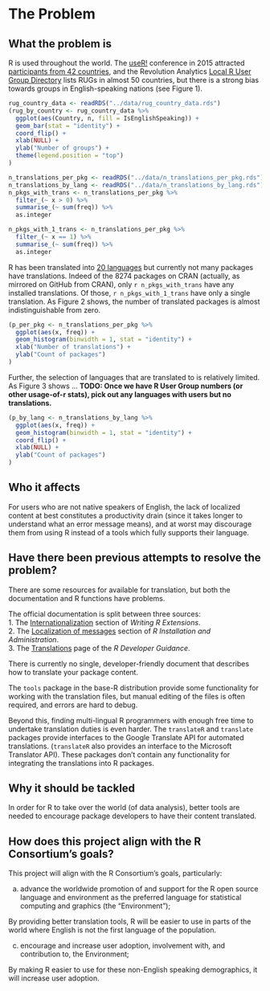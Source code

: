 # The Problem
<!-- 
Outlining the issue / weak point / problem to be solved by this proposal. This should be a compelling section that sets the reader up for the next section - the proposed solution!

It is important to cover:

 - [ ] What the problem is
 - [ ] Who it affects
 - [ ] Have there been previous attempts to resolve the problem
 - [ ] Why it should be tackled
-->

## What the problem is

R is used throughout the world.  The [useR!](http://user2015.math.aau.dk/) conference in 2015 attracted [participants from 42 countries](http://blog.revolutionanalytics.com/2015/07/planning-of-and-some-stats-from-user-2015-aalborg.html), and the Revolution Analytics [Local R User Group Directory](http://blog.revolutionanalytics.com/local-r-groups.html) lists RUGs in almost 50 countries, but there is a strong bias towards groups in English-speaking nations (see Figure 1).

```r
rug_country_data <- readRDS("../data/rug_country_data.rds")
(rug_by_country <- rug_country_data %>%
  ggplot(aes(Country, n, fill = IsEnglishSpeaking)) +
  geom_bar(stat = "identity") +
  coord_flip() +
  xlab(NULL) +
  ylab("Number of groups") +
  theme(legend.position = "top")
)
```

```r
n_translations_per_pkg <- readRDS("../data/n_translations_per_pkg.rds")
n_translations_by_lang <- readRDS("../data/n_translations_by_lang.rds")
n_pkgs_with_trans <- n_translations_per_pkg %>% 
  filter_(~ x > 0) %>% 
  summarise_(~ sum(freq)) %>% 
  as.integer

n_pkgs_with_1_trans <- n_translations_per_pkg %>% 
  filter_(~ x == 1) %>% 
  summarise_(~ sum(freq)) %>% 
  as.integer  
```

R has been translated into [20 languages](http://developer.r-project.org/TranslationTeams.html) but currently not many packages have translations. Indeed of the 8274 packages on CRAN (actually, as mirrored on GitHub from CRAN), only `r n_pkgs_with_trans` have any installed translations. Of those, `r n_pkgs_with_1_trans` have only a single translation.  As Figure 2 shows, the number of translated packages is almost indistinguishable from zero.


```r
(p_per_pkg <- n_translations_per_pkg %>% 
  ggplot(aes(x, freq)) +
  geom_histogram(binwidth = 1, stat = "identity") +
  xlab("Number of translations") +
  ylab("Count of packages")
) 
```

Further, the selection of languages that are translated to is relatively limited.  As Figure 3 shows ... **TODO: Once we have R User Group numbers (or other usage-of-r stats), pick out any languages with users but no translations.**

```r
(p_by_lang <- n_translations_by_lang %>% 
  ggplot(aes(x, freq)) +
  geom_histogram(binwidth = 1, stat = "identity") +
  coord_flip() +
  xlab(NULL) +
  ylab("Count of packages")
) 
```

## Who it affects

For users who are not native speakers of English, the lack of localized content at best constitutes a productivity drain (since it takes longer to understand what an error message means), and at worst may discourage them from using R instead of a tools which fully supports their language.

## Have there been previous attempts to resolve the problem?

There are some resources for available for translation, but both the documentation and R functions have problems.

The official documentation is split between three sources:  
1. The [Internationalization](http://cran.r-project.org/doc/manuals/r-devel/R-exts.html#Internationalization) section of *Writing R Extensions*.  
2. The [Localization of messages](http://cran.r-project.org/doc/manuals/r-devel/R-admin.html#Localization-of-messages) section of *R Installation and Administration*.  
3. The [Translations](http://developer.r-project.org/Translations30.html) page of the *R Developer Guidance*.  

There is currently no single, developer-friendly document that describes how to translate your package content.

The `tools` package in the base-R distribution provide some functionality for working with the translation files, but manual editing of the files is often required, and errors are hard to debug.

Beyond this, finding multi-lingual R programmers with enough free time to undertake translation duties is even harder. The `translateR` and `translate` packages provide interfaces to the Google Translate API for automated translations. (`translateR` also provides an interface to the Microsoft Translator API).  These packages don't contain any functionality for integrating the translations into R packages.

## Why it should be tackled

In order for R to take over the world (of data analysis), better tools are needed to encourage package developers to have their content translated.

## How does this project align with the R Consortium's goals?

This project will align with the R Consortium's goals, particularly:

(a) advance the worldwide promotion of and support for the R open source language and environment as the preferred language for statistical computing and graphics (the "Environment");

By providing better translation tools, R will be easier to use in parts of the world where English is not the first language of the population.

(c) encourage and increase user adoption, involvement with, and contribution to, the Environment; 

By making R easier to use for these non-English speaking demographics, it will increase user adoption.

